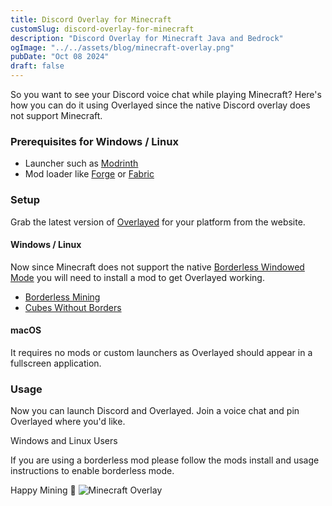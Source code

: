```yaml
---
title: Discord Overlay for Minecraft
customSlug: discord-overlay-for-minecraft
description: "Discord Overlay for Minecraft Java and Bedrock"
ogImage: "../../assets/blog/minecraft-overlay.png"
pubDate: "Oct 08 2024"
draft: false
---
```


So you want to see your Discord voice chat while playing Minecraft? Here's how you can do it using Overlayed since the native Discord overlay does not support Minecraft.

### Prerequisites for Windows / Linux
- Launcher such as [Modrinth](https://modrinth.com)
- Mod loader like [Forge](https://files.minecraftforge.net/net/minecraftforge/forge) or [Fabric](https://fabricmc.net)

### Setup
Grab the latest version of [Overlayed](/) for your platform from the website.

#### Windows / Linux

Now since Minecraft does not support the native [Borderless Windowed Mode](/blog/discord-overlay-in-any-game) you will need to install a mod to get Overlayed working. 
- [Borderless Mining](https://modrinth.com/mod/borderless-mining) 
- [Cubes Without Borders](https://modrinth.com/mod/cubes-without-borders)

#### macOS
It requires no mods or custom launchers as Overlayed should appear in a fullscreen application.

### Usage

Now you can launch Discord and Overlayed. Join a voice chat and pin Overlayed where you'd like.

<div
  class="bg-yellow-900 border border-yellow-500 text-white px-4"
  role="alert"
>
  <p class="font-bold h-3">Windows and Linux Users</p>
  <p class="text-sm">
    If you are using a borderless mod please follow the mods install and usage instructions to enable borderless mode.
  </p>
</div>

Happy Mining 💎
![Minecraft Overlay](/img/blog/minecraft-overlay/ingame.png)


